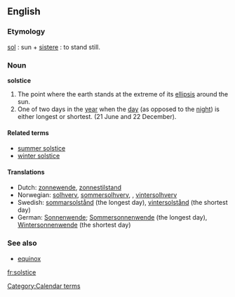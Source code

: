 ==English==

===Etymology===
{{L.}} [[sol]] : sun + [[sistere]] : to stand still.

===Noun===
'''solstice'''
# The point where the earth stands at the extreme of its [[ellipsis]] around the sun.
# One of two days in the [[year]] when the [[day]] (as opposed to the [[night]]) is either longest or shortest. (21 June and 22 December).

====Related terms====
*[[summer solstice]]
*[[winter solstice]]

====Translations====
*Dutch: [[zonnewende]], [[zonnestilstand]]
*Norwegian: [[solhverv]], [[sommersolhverv]], , [[vintersolhverv]]
*Swedish: [[sommarsolstånd]] (the longest day), [[vintersolstånd]] (the shortest day)
*German: [[Sonnenwende]]; [[Sommersonnenwende]] (the longest day), [[Wintersonnenwende]] (the shortest day)

===See also===
*[[equinox]]

[[Category:Calendar terms]]
[[fr:solstice]]